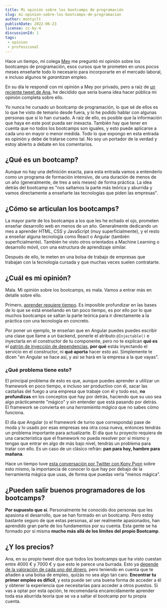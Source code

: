 ```yaml
---
title: Mi opinión sobre los bootcamps de programación
slug: mi-opinion-sobre-los-bootcamps-de-programacion
author: montyclt
publishDate: 2022-06-23
license: cc-by-4
discussionId: 1
tags:
 - opinion
 - professional
---
```


Hace un tiempo, mi colega [Mey](https://twitter.com/meypixel) me preguntó mi opinión sobre los bootcamps de programación, esos cursos que te prometen en unos pocos meses enseñarte todo lo necesario para incorporarte en el mercado laboral, e incluso algunos te _garantizan_ empleo.

En su día le respondí con mi opinión a Mey por privado, pero a raíz de [un reciente tweet de Ana](https://twitter.com/analorule9/status/1540004985487953920), he decidido que sería buena idea hacer pública mi opinión completa sobre ello.

<XPost author="analorule9" id="1540004985487953920" />

<Alert severity="warning">
Yo nunca he cursado un bootcamp de programación, lo que sé de ellos es lo que he visto de temario desde fuera, y lo he podido hablar con algunas personas que sí lo han cursado. A raíz de ello, es posible que la información que haya en este post pueda ser inexacta. También hay que tener en cuenta que no todos los bootcamps son iguales, y esto puede aplicarse a cada uno en mayor o menor medida.
</Alert>

<Alert severity="warning">
Todo lo que expongo en esta entrada es opinión y debe de tratarse como tal. No soy un portador de la verdad y estoy abierto a debate en los comentarios.
</Alert>

## ¿Qué es un bootcamp?
Aunque no hay una definición exacta, para esta entrada vamos a entenderlo como un programa de formación intensivo, de una duración de menos de un año (generalmente, de tres a seis meses) de forma práctica. La idea detrás del bootcamp es "nos saltamos la parte más teórica y aburrida y vamos directamente a enseñarte las tecnologías que piden las empresas".

## ¿Cómo se articulan los bootcamps?
La mayor parte de los bootcamps a los que les he echado el ojo, prometen enseñar desarrollo web en menos de un año. Generalmente dedicando un mes a aprender HTML, CSS y JavaScript (muy superficialmente), y el resto a enseñar alguna tecnología como React o Angular (también superficialmente). También he visto otros orientados a Machine Learning o desarrollo móvil, con una estructura de aprendizaje similar.

Después de ello, te meten en una bolsa de trabajo de empresas que trabajan con la tecnología cursada y que muchas veces suelen contratarte.

## ¿Cuál es mi opinión?
Mala. Mi opinión sobre los bootcamps, es mala. Vamos a entrar más en detalle sobre ello.

Primero, [aprender requiere tiempo](https://blog.koalite.com/2014/11/aprende-despacio/). Es imposible profundizar en las bases de lo que se está enseñando en tan poco tiempo, es por ello por lo que muchos bootcamps se saltan la parte teórica para ir directamente a la práctica con una tecnología en concreto.

Por poner un ejemplo, te enseñan que en Angular puedes puedes escribir una clase que llame a un backend, ponerle el atributo `@Injectable()` e inyectarla en el constructor de tu componente, pero no te explican **qué es** el [patrón de inyección de dependencias](https://martinfowler.com/articles/injection.html), **por qué** estás inyectando el servicio en el constructor, ni **qué aporta** hacer esto así. Simplemente te dicen "en Angular se hace así, y así se hará en la empresa a la que vayas".

### ¿Qué problema tiene esto?
El principal problema de esto es que, aunque puedes aprender a utilizar un framework en poco tiempo, e incluso ser productivo con él, sacar las castañas del fuego a una empresa que trabaje con él y todo eso, **no profundizas** en los conceptos que hay por detrás, haciendo que su uso sea algo prácticamente "mágico" y sin entender que está pasando por detrás. El framework se convierta en una _herramienta mágica_ que no sabes cómo funciona.

El día que Angular (o el framework de turno que corresponda) pase de moda y lo usado por esas empresas sea otra cosa nueva, entonces tendrás un problema importante para actualizarte. El día que tu proyecto requiera de una característica que el framework no pueda resolver por sí mismo y tengas que entrar en algo de más bajo nivel, tendrás un problema para tratar con ello. Es un caso de un clásico refrán: **pan para hoy, hambre para mañana**.

Hace un tiempo tuve [esta conversación por Twitter con Kony Pyon](https://twitter.com/konypyon/status/1255808489332580354) sobre esto mismo, la importancia de conocer lo que hay por debajo de la herramienta mágica que usas, de forma que puedas verla "menos mágica".

## ¿Pueden salir buenos programadores de los bootcamps?
**Por supuesto que sí**. Personalmente he conocido dos personas que les apasiona el desarrollo, que se han formado en un bootcamp. Pero estoy bastante seguro de que estas personas, al ser realmente apasionados, han aprendido gran parte de los fundamentos por su cuenta. Esta gente se ha formado por sí misma **mucho más allá de los límites del propio Bootcamp**.

## ¿Y los precios?
Ana, en su propio tweet dice que todos los bootcamps que ha visto cuestan entre 4000 € y 7000 € y que esto le parece una burrada. Esto ya [depende de la valoración de cada uno del dinero](https://mises.org/es/library/teoria-del-valor-subjetivo), pero teniendo en cuenta que te añaden a una bolsa de empleo, quizás no sea algo tan caro. **Encontrar tu primer empleo es difícil**, y esta puede ser una buena forma de acceder a él y obtener la experiencia que necesitarías para acceder a otros puestos. Si vas a optar por esta opción, te recomendaría encarecidamente aprender toda esa aburrida teoría que se va a saltar el bootcamp por tu propia cuenta.